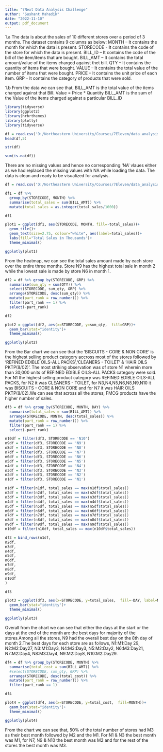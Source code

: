 ---
title: "7Next Data Analysis Challenge"
author: "Sushant Mahadik"
date: "2022-11-10"
output: pdf_document
---


\textcolor{red}{WarmUp}
1.a
The data is about the sales of 10 different stores over a period of 3 months. The dataset contains 9 columns as below:
MONTH – It contains the month for which the data is present.
STORECODE  - It contains the code of the store for which the data is present.
BILL_ID – It contains the code of the bill of the item/items that are bought.
BILL_AMT – It contains the total amount/value of the items charged against thet bill.
QTY – It contains the quantity of items that were bought.
VALUE – It contains the total value of the number of items that were bought.
PRICE – It contains the unit price of each item.
GRP – It contains the category of products that were sold.

1.b
From the data we can see that,
BILL_AMT is the total value of the items charged against that Bill.
Value = Price * Quantity
BILL_AMT is the sum of the Value of the items charged against a particular BILL_ID


\textcolor{black}{Data Preprocessing}

\textcolor{red}{Loading Libraries}
```{r, warning= FALSE}
library(tidyverse)
library(ggplot2)
library(hrbrthemes)
library(plotly)
library(tidyverse)
```

\textcolor{red}{Loading Data}
```{r, warning= FALSE}
df = read.csv('D:/Northeastern University/Courses/7Eleven/data_analysis_challenge_data.csv', na = c(''))
head(df,5)
```

\textcolor{red}{Exploratory Data Analysis}
```{r, warning= FALSE}
str(df)
```

```{r, warning= FALSE}
sum(is.na(df))
```
\textcolor{blue}{Analysis}
There are no missing values and hence no corresponding 'NA' vlaues either as we had replaced the missing values with NA while loading the data. The data is clean and ready to be visualized for analysis.



\textcolor{red}{Question 1: Sales by Store}
```{r fig.height=7, fig.width=10, warning=FALSE}
df = read.csv('D:/Northeastern University/Courses/7Eleven/data_analysis_challenge_data.csv', na = c(''))

df1 = df %>% 
  group_by(STORECODE, MONTH) %>% 
  summarise(total_sales = sum(BILL_AMT)) %>% 
  mutate(total_sales = as.integer(total_sales/1000))

df1

plot1 = ggplot(df1, aes(STORECODE, MONTH, fill=-total_sales))+ 
  geom_tile()+
  geom_text(size=2.75, colour="white", aes(label=total_sales))+
  labs(fill="Total Sales in Thousands")+
  theme_minimal()

ggplotly(plot1)

```
\textcolor{blue}{Analysis}
From the heatmap, we can see the total sales amount made by each store over the entire three months. Store N9 has the highest total sale in month 2 while the lowest sale is made by store N6 in month 1.


\textcolor{red}{Question 2: Sales by Category}
```{r fig.height=7, fig.width=10, warning=FALSE}
df2 = df %>% group_by(STORECODE, GRP) %>% 
  summarise(sum_qty = sum(QTY)) %>% 
  select(STORECODE, sum_qty, GRP) %>% 
  arrange(STORECODE, desc(sum_qty)) %>% 
  mutate(part_rank = row_number()) %>%
  filter(part_rank == 1) %>% 
  select(-part_rank)

df2

plot2 = ggplot(df2, aes(x=STORECODE, y=sum_qty,  fill=GRP))+
  geom_bar(stat="identity")+
  theme_minimal()

ggplotly(plot2)
```
\textcolor{blue}{Analysis}
From the Bar chart we can see that the 'BISCUITS - CORE & NON CORE' is the highest selling product category accross most of the stores followed by 'REFINED EDIBLE OILS-ALL PACKS','CLEANERS - TOILET' & 'HAIR OILS PKTP(8/02)'. 
The most striking observation was of store N1 wherein more than 30,000 units of REFINED EDIBLE OILS-ALL PACKS category were sold. For N1 the highest selling product category was REFINED EDIBLE OILS-ALL PACKS, for N2 it was CLEANERS - TOILET, for N3,N4,N5,N6,N8,N9,N10 it was BISCUITS - CORE & NON CORE and for N7 it was HAIR OILS PKTP(8/02).We can see that across all the stores, FMCG products have the higher number of sales.


\textcolor{red}{Question 3: Sales by Day}
```{r fig.height=7, fig.width=10, warning=FALSE}
df3 = df %>% group_by(STORECODE, MONTH, DAY) %>% 
  summarise(total_sales = sum(BILL_AMT)) %>% 
  arrange(STORECODE, MONTH, desc(total_sales)) %>% 
  mutate(part_rank = row_number()) %>% 
  filter(part_rank == 1) %>% 
  select(-part_rank)

n10df = filter(df3, STORECODE == 'N10')
n9df = filter(df3, STORECODE == 'N9')
n8df = filter(df3, STORECODE == 'N8')
n7df = filter(df3, STORECODE == 'N7')
n6df = filter(df3, STORECODE == 'N6')
n5df = filter(df3, STORECODE == 'N5')
n4df = filter(df3, STORECODE == 'N4')
n3df = filter(df3, STORECODE == 'N3')
n2df = filter(df3, STORECODE == 'N2')
n1df = filter(df3, STORECODE == 'N1')

n1df = filter(n1df, total_sales == max(n1df$total_sales))
n2df = filter(n2df, total_sales == max(n2df$total_sales))
n3df = filter(n3df, total_sales == max(n3df$total_sales))
n4df = filter(n4df, total_sales == max(n4df$total_sales))
n5df = filter(n5df, total_sales == max(n5df$total_sales))
n6df = filter(n6df, total_sales == max(n6df$total_sales))
n7df = filter(n7df, total_sales == max(n7df$total_sales))
n8df = filter(n8df, total_sales == max(n8df$total_sales))
n9df = filter(n9df, total_sales == max(n9df$total_sales))
n10df = filter(n10df, total_sales == max(n10df$total_sales))

df3 = bind_rows(n1df, 
n2df, 
n3df, 
n4df, 
n5df, 
n6df, 
n7df, 
n8df, 
n9df, 
n10df
)

df3

plot3 = ggplot(df3, aes(x=STORECODE, y=total_sales,  fill=-DAY, label=MONTH))+
  geom_bar(stat="identity")+
  theme_minimal()

ggplotly(plot3)
```
\textcolor{blue}{Analysis}
Overall from the chart we can see that either the days at the start or the days at the end of the month are the best days for majority of the stores.Among all the stores, N9 had the overall best day on the 8th day of month 2.The best days for each store are as follows, N1:M1:Day 29, N2:M2:Day27, N3:M1:Day3, N4:M3:Day3, N5:M2:Day2, N6:M3:Day21, N7:M2:Day4, N8:M3:Day4, N9:M2:Day8, N10:M2:Day29.


\textcolor{red}{Bonus: Sales by Month}
```{r fig.height=7, fig.width=10, warning=FALSE}

df4 = df %>% group_by(STORECODE, MONTH) %>% 
  summarise(total_cost = sum(BILL_AMT)) %>% 
  #select(STORECODE, sum_qty, GRP) %>% 
  arrange(STORECODE, desc(total_cost)) %>% 
  mutate(part_rank = row_number()) %>%
  filter(part_rank == 1)

df4

plot4 = ggplot(df4, aes(x=STORECODE, y=total_cost,  fill=MONTH))+
  geom_bar(stat="identity")+
  theme_minimal()

ggplotly(plot4)
```
\textcolor{blue}{Analysis}
From the chart we can see that, 50% of the total number of stores had M3 as their best month followed by M2 and the M1. For N1 & N3 the best month was M1, for N7, N9 & N10 the best month was M2 and for the rest of the stores the best month was M3.
